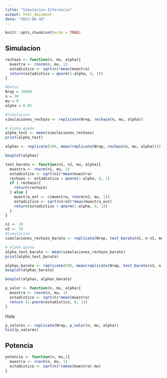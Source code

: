 ```yaml
---
title: "Simulacion-Inferencia"
output: html_document
date: "2023-06-10"
---
```


```r
knitr::opts_chunk$set(echo = TRUE)
```

## Simulacion


```r
rechazo <- function(n, mu, alpha){
  muestra <- rnorm(n, mu, 1)
  estadistico <- sqrt(n)*mean(muestra)
  return(estadistico > qnorm(1-alpha, 0, 1))
}
```

```r
#Datos
Nrep = 10000
n = 30
mu = 0
alpha = 0.05

#Simulacion
simulaciones_rechazo <- replicate(Nrep, rechazo(n, mu, alpha))

# Alpha queda
alpha_test <- mean(simulaciones_rechazo)
print(alpha_test)
```
```r
alphas <- replicate(500, mean(replicate(Nrep, rechazo(n, mu, alpha))))
```

```r
boxplot(alphas)
```
```r
test_barato <- function(n1, n2, mu, alpha){
  muestra <- rnorm(n1, mu, 1)
  estadistico <- sqrt(n1)*mean(muestra)
  rechazo <- estadistico > qnorm(1-alpha, 0, 1)
  if (-rechazo){
    return(rechazo)
  } else {
    muestra_ext <- c(muestra, rnorm(n2, mu, 1))
    estadistico <- sqrt(n1+n2)*mean(muestra_ext)
    return(estadistico > qnorm(1-alpha, 0, 1))
  }
}
```

```r
n1 <- 20
n2 <- 10
#Simulacion
simulaciones_rechazo_barato <- replicate(Nrep, test_barato(n1, n-n1, mu, alpha))

# Alpha queda
alpha_test_barato <- mean(simulaciones_rechazo_barato)
print(alpha_test_barato)

```
```r
alphas_barato <- replicate(500, mean(replicate(Nrep, test_barato(n1, n-n1, mu, alpha))))
boxplot(alphas_barato)
```
```r
boxplot(alphas, alphas_barato)

```
```r
p_valor <- function(n, mu, alpha){
  muestra <- rnorm(n, mu, 1)
  estadistico <- sqrt(n)*mean(muestra)
  return (1-pnorm(estadistico, 0, 1))
}
```

Hola

```r
p_valores <- replicate(Nrep, p_valor(n, mu, alpha))
hist(p_valores)
```
## Potencia

```r
potencia <- function(n, mu,){
  muestra <- rnorm(n, mu, 1)
  estadistico <- sqrt(n)*(mean(muestra)-mu)
}
```
